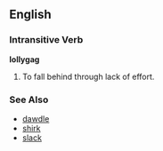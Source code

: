 ==English==

===Intransitive Verb===
'''lollygag'''

# To fall behind through lack of effort.

===See Also===
*[[dawdle]]
*[[shirk]]
*[[slack]]